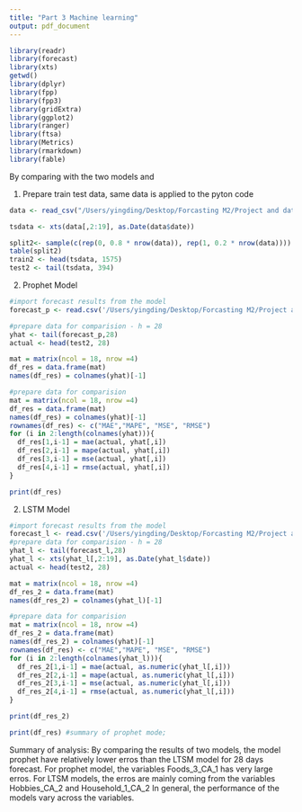 ```yaml
---
title: "Part 3 Machine learning"
output: pdf_document
---
```


```r
library(readr)
library(forecast)
library(xts)
getwd()
library(dplyr)
library(fpp)
library(fpp3)
library(gridExtra)
library(ggplot2)
library(ranger)
library(ftsa)
library(Metrics)
library(rmarkdown)
library(fable)
```

By comparing with the two models and 


1. Prepare train test data, same data is applied to the pyton code
```r
data <- read_csv("/Users/yingding/Desktop/Forcasting M2/Project and data-20220107/Projectdata.csv")

tsdata <- xts(data[,2:19], as.Date(data$date))

split2<- sample(c(rep(0, 0.8 * nrow(data)), rep(1, 0.2 * nrow(data))))
table(split2) 
train2 <- head(tsdata, 1575)
test2 <- tail(tsdata, 394)
```

2. Prophet Model 
```r
#import forecast results from the model
forecast_p <- read.csv('/Users/yingding/Desktop/Forcasting M2/Project and data-20220107/github code/Part 3/forecast_summary.csv')

#prepare data for comparision - h = 28
yhat <- tail(forecast_p,28)
actual <- head(test2, 28) 
```


```r
mat = matrix(ncol = 18, nrow =4)
df_res = data.frame(mat)
names(df_res) = colnames(yhat)[-1]
```


```r
#prepare data for comparision
mat = matrix(ncol = 18, nrow =4)
df_res = data.frame(mat)
names(df_res) = colnames(yhat)[-1]
rownames(df_res) <- c("MAE","MAPE", "MSE", "RMSE")
for (i in 2:length(colnames(yhat))){
  df_res[1,i-1] = mae(actual, yhat[,i])
  df_res[2,i-1] = mape(actual, yhat[,i])
  df_res[3,i-1] = mse(actual, yhat[,i])
  df_res[4,i-1] = rmse(actual, yhat[,i])
}

print(df_res)
```

2. LSTM Model 
```r
#import forecast results from the model
forecast_l <- read.csv('/Users/yingding/Desktop/Forcasting M2/Project and data-20220107/github code/Part 3/result_test1.csv',sep = ";")
#prepare data for comparision - h = 28
yhat_l <- tail(forecast_l,28)
yhat_l <- xts(yhat_l[,2:19], as.Date(yhat_l$date))
actual <- head(test2, 28) 
```


```r
mat = matrix(ncol = 18, nrow =4)
df_res_2 = data.frame(mat)
names(df_res_2) = colnames(yhat_l)[-1]
```


```r
#prepare data for comparision
mat = matrix(ncol = 18, nrow =4)
df_res_2 = data.frame(mat)
names(df_res_2) = colnames(yhat)[-1]
rownames(df_res) <- c("MAE","MAPE", "MSE", "RMSE")
for (i in 2:length(colnames(yhat_l))){
  df_res_2[1,i-1] = mae(actual, as.numeric(yhat_l[,i]))
  df_res_2[2,i-1] = mape(actual, as.numeric(yhat_l[,i]))
  df_res_2[3,i-1] = mse(actual, as.numeric(yhat_l[,i]))
  df_res_2[4,i-1] = rmse(actual, as.numeric(yhat_l[,i]))
}

print(df_res_2)
```

```r
print(df_res) #summary of prophet mode;
```

Summary of analysis: 
By comparing the results of two models, the model prophet have relatively lower erros than the LTSM model for 28 days forecast. 
For prophet model, the variables Foods_3_CA_1 has very large erros. 
For LTSM models, the erros are mainly coming from the variables Hobbies_CA_2 and Household_1_CA_2
In general, the performance of the models vary across the variables. 






